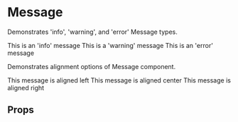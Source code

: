 

<Meta title="UI Feedback/Message" component={Message} />

# Message

Demonstrates 'info', 'warning', and 'error' Message types.

<Preview>
  <Story name="message types">
    <Fragment>
      <Message type="info">This is an 'info' message</Message>
      <Message type="warning">This is a 'warning' message</Message>
      <Message type="error">This is an 'error' message</Message>
    </Fragment>
  </Story>
</Preview>

Demonstrates alignment options of Message component.

<Preview>
  <Story name="varied alignment">
    <Fragment>
      <Message align="left">This message is aligned left</Message>
      <Message align="center">This message is aligned center</Message>
      <Message align="right">This message is aligned right</Message>
    </Fragment>
  </Story>
</Preview>

## Props

<ArgsTable of={Message} />
